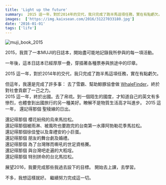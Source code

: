 ```yaml
---
title: 'Light up the future'
summary:  2015 這一年，對於2014年的交代，我只完成了跑半馬這項任務，實在有點虧欠。
images:  ['https://img.kaixsean.com/2016/31227033180.jpg']
date: '2016-01-01'
tags: ['life']
---
```


![muji_book_2015](https://img.kaixsean.com/2016/31227033180.jpg)

2015，我買了一本MUJI的日誌本，開始盡可能地記錄我所參與的每一項活動。

一年後，這本日誌本已經厚厚一疊，穿插著各種票券與旅途中的印章。

2015 這一年，對於2014年的交代，我只完成了跑半馬這項任務，實在有點虧欠。

但這年，我還是完成了許多事：
去了雪霸、幫助鯨豚協會做 [WhaleFinder](https://play.google.com/store/apps/details?id=com.whale.WhaleFinder.app)，終於對社會貢獻了一己之力。  
2015 這一年，終於出國。去了帛琉。到一個陌生的國度，才知道自己的英文有多慘烈，也體會到出國旅行的另一種美好。瞭解不是物質生活高才叫進步。  2015 這一年， 還記得那個 聖稜線的日出。

還記得那個 櫻花紛飛的烏來馬拉松。  
還記得那個被雨淋、被風吹也要跑完的台南第一水庫阿勃勒花季馬拉松。  
還記得那個徐佳瑩以及韋禮安的小巨蛋。  
還記得那個 朋友的舞台劇及婚禮。  
還記得那個 為了台灣隊而嘶吼的世足資格賽。  
還記得那個 與台灣吧走遍的大稻埕。  
還記得那個 特別拼命的台北馬拉松。  

展望2016，我要完成那些我過去設下的目標。 
開始去上課，去學習。

不多，我想這樣就好。 繼續努力完成這一切。